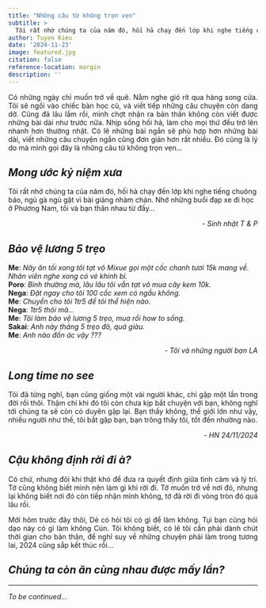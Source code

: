 ```yaml
---
title: "Những câu từ không trọn vẹn"
subtitle: >
  Tôi rất nhớ chúng ta của năm đó, hối hả chạy đến lớp khi nghe tiếng chuông báo, ngủ gà ngủ gật vì bài giảng nhàm chán. Nhớ những buổi đạp xe đi học ở Phương Nam, tôi và bạn thân nhau từ đấy...
author: Tuyen Kieu
date: '2024-11-23'
image: featured.jpg
citation: false
reference-location: margin
description: ''
---
```


<p style="text-align:justify">Có những ngày chỉ muốn trở về quê. Nằm nghe gió rít qua hàng song cửa. Tôi sẽ ngồi vào chiếc bàn học cũ, và viết tiếp những câu chuyện còn dang dở. Cũng đã lâu lắm rồi, mình chợt nhận ra bản thân không còn viết được những bài dài như trước nữa. Nhịp sống hối hả, làm cho mọi thứ đều trở lên nhanh hơn thường nhật. Có lẽ những bài ngắn sẽ phù hợp hơn những bài dài, viết những câu chuyện ngắn cũng đơn giản hơn rất nhiều. Đó cũng là lý do mà mình gọi đây là những câu từ không trọn vẹn...</p>

::: {.callout}
## _**Mong ước kỷ niệm xưa**_
<p></p>

Tôi rất nhớ chúng ta của năm đó, hối hả chạy đến lớp khi nghe tiếng chuông báo, ngủ gà ngủ gật vì bài giảng nhàm chán. Nhớ những buổi đạp xe đi học ở Phương Nam, tôi và bạn thân nhau từ đấy...

<p style="text-align:right"><i>- Sinh nhật T & P </i></p>

:::

::: {.callout}
## _**Bảo vệ lương 5 trẹo**_
<p></p>

<p style="text-align:justify"></p>

**Me**: _Nãy ăn tối xong tôi tạt vô Mixue gọi một cốc chanh tươi 15k mang về. Nhân viên nghe xong có vẻ khinh bỉ._
<br>**Poro**: _Bình thường mà, lâu lâu tôi vẫn tạt vô mua cây kem 10k._
<br>**Nega**: _Đặt ngay cho tôi 100 cốc xem có ngầu không._
<br>**Me**: _Chuyển cho tôi 1tr5 để tôi thể hiện nào._
<br>**Nega**: _1tr5 thôi mà..._
<br>**Me**: _Tôi làm bảo vệ lương 5 trẹo, mua rồi how to sống._
<br>**Sakai**: _Anh này tháng 5 trẹo đô, quá giàu._
<br>**Me**: _Anh nào đồn ác vậy ???_

<p style="text-align:right"><i>- Tôi và những người bạn LA</i></p>

:::

::: {.callout}
## _**Long time no see**_
<p></p>

<p style="text-align:justify">Tôi đã từng nghĩ, bạn cũng giống một vài người khác, chỉ gặp một lần trong đời rồi thôi. Thậm chí khi đó tôi còn chưa kịp bắt chuyện với bạn, không nghĩ tới chúng ta sẽ còn có duyên gặp lại. Bạn thấy không, thế giới lớn như vậy, nhiều người như thế, tôi bắt gặp bạn, bạn trông thấy tôi, tốt đến nhường nào.</p>

<p style="text-align:right"><i>- HN 24/11/2024</i></p>

:::

::: {.callout}
## _**Cậu không định rời đi à?**_
<p></p>

<p style="text-align:justify">Có chứ, nhưng đôi khi thật khó để đưa ra quyết định giữa tình cảm và lý trí. Tớ cũng không biết mình nên làm gì khi rời đi. Tớ muốn trở về nơi đó, nhưng lại không biết nơi đó còn tiếp nhận mình không, tớ đã rời đi vòng tròn đó quá lâu rồi.</p>

<p style="text-align:justify">Mới hôm trước đây thôi, Dẻ có hỏi tôi có gì để làm không. Tụi bạn cũng hỏi dạo này có gì làm không Cún. Tôi không biết, có lẽ tôi cần phải dành chút thời gian cho bản thân, để nghĩ suy về những chuyện phải làm trong tương lai, 2024 cũng sắp kết thúc rồi...</p>

:::

::: {.callout}
## _**Chúng ta còn ăn cùng nhau được mấy lần?**_
<p></p>

<p style="text-align:justify"></p>

:::

---

_To be continued..._

<!-- 

::: {.callout}
## _**Những bức tường vô hình**_
<p></p>

<p style="text-align:justify"></p>

Mưa, nhớ lại hôm ở vinmart đứng dưới mái, nhớ về thời còn trẻ, k dám bước ra vòng an toàn, tạo ra quá nhiều bức tường

:::

::: {.callout}
## _**Sống đơn giản cho đời thanh thản**_
<p></p>

<p style="text-align:justify"></p>

Có phải chúng ta làm cuộc sống này ngày càng phức tạp không, sao k nghĩ khác đi, hỏi những câu hỏi khác như dạo này thế nào, có gì vui không, không hỏi hay áp đặt chuyện bao giờ cưới, đang yên bình chắc gì đến lúc có gia đình đã còn bình yên như vậy, cta khi đó có thể thoải mái với nhau hơn

:::

::: {.callout}
## _**Đôi khi, bình yên khó vậy sao?**_
<p></p>

<p style="text-align:justify"></p>

Những khoảng lặng cuộc sống, đó là lúc đi một mình dưới mưa, hay trên đường đi làm về, bạn chẳng thể làm gì khác ngoài ngoài việc vừa đi vừa nghĩ, giống như mình từng nói, khi vào viện điều duy nhất bạn quan tâm là sức khỏe, k muốn nghĩ đến những vấn đề khác

:::

-->

